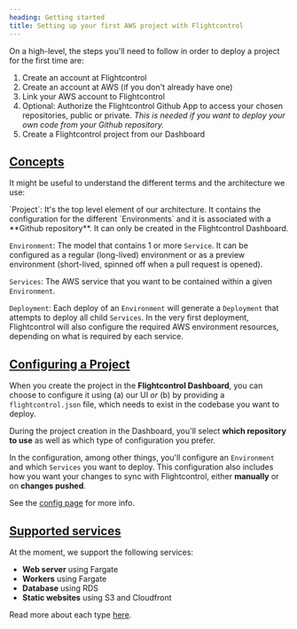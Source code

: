 ```yaml
---
heading: Getting started
title: Setting up your first AWS project with Flightcontrol
---
```



On a high-level, the steps you'll need to follow in order to deploy a project for the first time are:
1. Create an account at Flightcontrol
2. Create an account at AWS (if you don't already have one)
3. Link your AWS account to Flightcontrol
4. Optional: Authorize the Flightcontrol Github App to access your chosen repositories, public or private.  *This is needed if you want to deploy your own code from your Github repository.*
5. Create a Flightcontrol project from our Dashboard

## [Concepts](#)

It might be useful to understand the different terms and the architecture we use:

<Collapse title="Flightcontrol concepts">
`Project`: It's the top level element of our architecture. It contains the configuration for the different `Environments` and it is associated with a **Github repository**. It can only be created in the Flightcontrol Dashboard.

`Environment`: The model that contains 1 or more `Service`. It can be configured as a regular (long-lived) environment or as a preview environment (short-lived, spinned off when a pull request is opened).

`Services`: The AWS service that you want to be contained within a given `Environment`.

`Deployment`: Each deploy of an `Environment` will generate a `Deployment` that attempts to deploy all child `Services`. In the very first deployment, Flightcontrol will also configure the required AWS environment resources, depending on what is required by each service.
</Collapse>

## [Configuring a Project](#-1)
When you create the project in the **Flightcontrol Dashboard**, you can choose to configure it using (a) our UI *or* (b) by providing a `flightcontrol.json` file, which needs to exist in the codebase you want to deploy.

During the project creation in the Dashboard, you'll select **which repository to use** as well as which type of configuration you prefer.

In the configuration, among other things, you'll configure an `Environment` and which `Services` you want to deploy. This configuration also includes how you want your changes to sync with Flightcontrol, either **manually** or on **changes pushed**.


See the [config page](/guides/config) for more info.


## [Supported services](#-2)

At the moment, we support the following services:

- **Web server** using Fargate
- **Workers** using Fargate
- **Database** using RDS
- **Static websites** using S3 and Cloudfront

Read more about each type [here](/services).